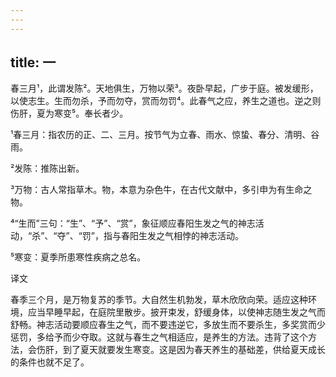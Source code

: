 ```yaml
---
---
---
```

title: 一
---




春三月¹，此谓发陈²。天地俱生，万物以荣³。夜卧早起，广步于庭。被发缓形，以使志生。生而勿杀，予而勿夺，赏而勿罚⁴。此春气之应，养生之道也。逆之则伤肝，夏为寒变⁵。奉长者少。

¹春三月：指农历的正、二、三月。按节气为立春、雨水、惊蛰、春分、清明、谷雨。

²发陈：推陈出新。

³万物：古人常指草木。物，本意为杂色牛，在古代文献中，多引申为有生命之物。

⁴“生而”三句：“生”、“予”、“赏”，象征顺应春阳生发之气的神志活动，“杀”、“夺”、“罚”，指与春阳生发之气相悖的神志活动。

⁵寒变：夏季所患寒性疾病之总名。

译文

春季三个月，是万物复苏的季节。大自然生机勃发，草木欣欣向荣。适应这种环境，应当早睡早起，在庭院里散步。披开束发，舒缓身体，以使神志随生发之气而舒畅。神志活动要顺应春生之气，而不要违逆它，多放生而不要杀生，多奖赏而少惩罚，多给予而少夺取。这就与春生之气相适应，是养生的方法。违背了这个方法，会伤肝，到了夏天就要发生寒变。这是因为春天养生的基础差，供给夏天成长的条件也就不足了。